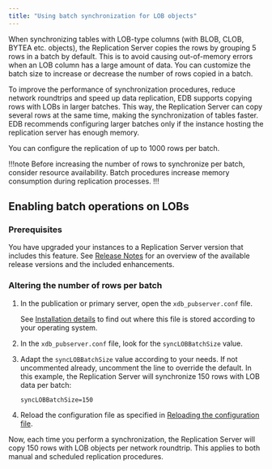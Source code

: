 ```yaml
---
title: "Using batch synchronization for LOB objects"
---
```


When synchronizing tables with LOB-type columns (with BLOB, CLOB, BYTEA etc. objects), the Replication Server copies the rows by grouping 5 rows in a batch by default. This is to avoid causing out-of-memory errors when an LOB column has a large amount of data. You can customize the batch size to increase or decrease the number of rows copied in a batch.

To improve the performance of synchronization procedures, reduce network roundtrips and speed up data replication, EDB supports copying rows with LOBs in larger batches. This way, the Replication Server can copy several rows at the same time, making the synchronization of tables faster. EDB recommends configuring larger batches only if the instance hosting the replication server has enough memory.

You can configure the replication of up to 1000 rows per batch. 

!!!note 
   Before increasing the number of rows to synchronize per batch, consider resource availability. Batch procedures increase memory consumption during replication processes. 
!!!

## Enabling batch operations on LOBs

### Prerequisites 

You have upgraded your instances to a Replication Server version that includes this feature. See [Release Notes](../../../eprs_rel_notes) for an overview of the available release versions and the included enhancements. 

### Altering the number of rows per batch

1.  In the publication or primary server, open the `xdb_pubserver.conf` file. 

    See [Installation details](../../../installing/installation_details/#additional-details) to find out where this file is stored according to your operating system. 

1.  In the `xdb_pubserver.conf` file, look for the `syncLOBBatchSize` value.

1.  Adapt the `syncLOBBatchSize` value according to your needs. If not uncommented already, uncomment the line to override the default. In this example, the Replication Server will synchronize 150 rows with LOB data per batch:

    ```
    syncLOBBatchSize=150
    ```

1.  Reload the configuration file as specified in [Reloading the configuration file](../../../08_xdb_cli/03_xdb_cli_commands/52_reload_conf_file). 

Now, each time you perform a synchronization, the Replication Server will copy 150 rows with LOB objects per network roundtrip. This applies to both manual and scheduled replication procedures. 